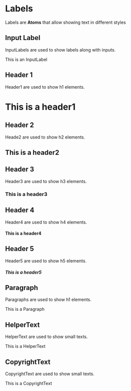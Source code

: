 
<Meta title="Atoms/Labels" component={InputLabel} />

# Labels

Labels are **Atoms** that allow showing text in different styles

## Input Label

InputLabels are used to show labels along with inputs.

<Preview withToolbar>
  <Story name="label">
    <InputLabel>This is an InputLabel</InputLabel>
  </Story>
</Preview>

## Header 1

Header1 are used to show h1 elements.

<Preview withToolbar>
  <Story name="header1">
      <H1>This is a header1</H1>
  </Story>
</Preview>

## Header 2

Heade2 are used to show h2 elements.

<Preview withToolbar>
  <Story name="header2">
      <H2>This is a header2</H2>
  </Story>
</Preview>

## Header 3

Header3 are used to show h3 elements.

<Preview withToolbar>
  <Story name="header3">
      <H3>This is a header3</H3>
  </Story>
</Preview>

## Header 4

Header4 are used to show h4 elements.

<Preview withToolbar>
  <Story name="header4">
      <H4>This is a header4</H4>
  </Story>
</Preview>

## Header 5

Header5 are used to show h5 elements.

<Preview withToolbar>
  <Story name="header5">
      <H5>This is a header5</H5>
  </Story>
</Preview>

## Paragraph

Paragraphs are used to show h1 elements.

<Preview withToolbar>
  <Story name="paragraph">
      <P>This is a Paragraph</P>
  </Story>
</Preview>

## HelperText

HelperText are used to show small texts.

<Preview withToolbar>
    <Story name="helperText">
        <HelperText>This is a HelperText</HelperText>
    </Story>
</Preview>

## CopyrightText

CopyrightText are used to show small texts.

<Preview withToolbar>
    <Story name="copyrightText">
        <CopyrightText>This is a CopyrightText</CopyrightText>
    </Story>
</Preview>
